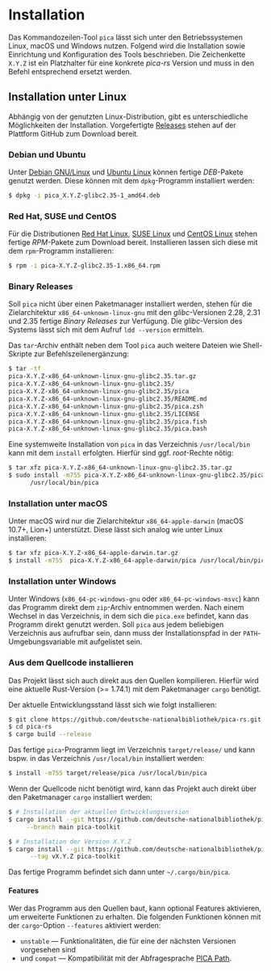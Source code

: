 # Installation {.unnumbered}

Das Kommandozeilen-Tool `pica` lässt sich unter den Betriebssystemen
Linux, macOS und Windows nutzen. Folgend wird die Installation sowie
Einrichtung und Konfiguration des Tools beschrieben. Die Zeichenkette
`X.Y.Z` ist ein Platzhalter für eine konkrete *pica-rs* Version und
muss in den Befehl entsprechend ersetzt werden.

## Installation unter Linux

Abhängig von der genutzten Linux-Distribution, gibt es
unterschiedliche Möglichkeiten der Installation. Vorgefertigte
[Releases] stehen auf der Plattform GitHub zum Download bereit.

### Debian und Ubuntu

Unter [Debian GNU/Linux] und [Ubuntu Linux] können fertige
*DEB*-Pakete genutzt werden.  Diese können mit dem `dpkg`-Programm
installiert werden:

```.bash
$ dpkg -i pica_X.Y.Z-glibc2.35-1_amd64.deb
```

### Red Hat, SUSE und CentOS

Für die Distributionen [Red Hat Linux], [SUSE Linux] und [CentOS
Linux] stehen fertige *RPM*-Pakete zum Download bereit. Installieren
lassen sich diese mit dem `rpm`-Programm installieren:

```.bash
$ rpm -i pica-X.Y.Z-glibc2.35-1.x86_64.rpm
```

### Binary Releases

Soll `pica` nicht über einen Paketmanager installiert werden, stehen
für die Zielarchitektur `x86_64-unknown-linux-gnu` mit den
*glibc*-Versionen 2.28, 2.31 und 2.35 fertige *Binary Releases* zur
Verfügung. Die *glibc*-Version des Systems lässt sich mit dem Aufruf
`ldd --version` ermitteln.

Das `tar`-Archiv enthält neben dem Tool `pica` auch weitere Dateien
wie Shell-Skripte zur Befehlszeilenergänzung:

```.bash
$ tar -tf
pica-X.Y.Z-x86_64-unknown-linux-gnu-glibc2.35.tar.gz
pica-X.Y.Z-x86_64-unknown-linux-gnu-glibc2.35/
pica-X.Y.Z-x86_64-unknown-linux-gnu-glibc2.35/pica
pica-X.Y.Z-x86_64-unknown-linux-gnu-glibc2.35/README.md
pica-X.Y.Z-x86_64-unknown-linux-gnu-glibc2.35/pica.zsh
pica-X.Y.Z-x86_64-unknown-linux-gnu-glibc2.35/LICENSE
pica-X.Y.Z-x86_64-unknown-linux-gnu-glibc2.35/pica.fish
pica-X.Y.Z-x86_64-unknown-linux-gnu-glibc2.35/pica.bash
```

Eine systemweite Installation von `pica` in das Verzeichnis
`/usr/local/bin` kann mit dem `install` erfolgten. Hierfür sind
ggf. *root*-Rechte nötig:

```.bash
$ tar xfz pica-X.Y.Z-x86_64-unknown-linux-gnu-glibc2.35.tar.gz
$ sudo install -m755 pica-X.Y.Z-x86_64-unknown-linux-gnu-glibc2.35/pica \
      /usr/local/bin/pica
```

### Installation unter macOS

Unter macOS wird nur die Zielarchitektur `x86_64-apple-darwin` (macOS
10.7+, Lion+) unterstützt. Diese lässt sich analog wie unter Linux
installieren:

```.bash
$ tar xfz pica-X.Y.Z-x86_64-apple-darwin.tar.gz
$ install -m755  pica-X.Y.Z-x86_64-apple-darwin/pica /usr/local/bin/pica
```

### Installation unter Windows

Unter Windows (`x86_64-pc-windows-gnu` oder `x86_64-pc-windows-msvc`)
kann das Programm direkt dem `zip`-Archiv entnommen werden. Nach einem
Wechsel in das Verzeichnis, in dem sich die `pica.exe` befindet, kann
das Programm direkt genutzt werden. Soll `pica` aus jedem beliebigen
Verzeichnis aus aufrufbar sein, dann muss der Installationspfad in der
`PATH`-Umgebungsvariable mit aufgelistet sein.


### Aus dem Quellcode installieren

Das Projekt lässt sich auch direkt aus den Quellen
kompilieren. Hierfür wird eine aktuelle Rust-Version (>= 1.74.1) mit
dem Paketmanager `cargo` benötigt.

Der aktuelle Entwicklungsstand lässt sich wie folgt installieren:

```.bash
$ git clone https://github.com/deutsche-nationalbibliothek/pica-rs.git
$ cd pica-rs
$ cargo build --release
```

Das fertige `pica`-Programm liegt im Verzeichnis `target/release/` und
kann bspw. in das Verzeichnis `/usr/local/bin` installiert werden:

```.bash
$ install -m755 target/release/pica /usr/local/bin/pica
```

Wenn der Quellcode nicht benötigt wird, kann das Projekt auch direkt
über den Paketmanager `cargo` installiert werden:

```.bash
$ # Installation der aktuellen Entwicklungsversion
$ cargo install --git https://github.com/deutsche-nationalbibliothek/pica-rs \
     --branch main pica-toolkit

$ # Installation der Version X.Y.Z
$ cargo install --git https://github.com/deutsche-nationalbibliothek/pica-rs \
      --tag vX.Y.Z pica-toolkit
```

Das fertige Programm befindet sich dann unter `~/.cargo/bin/pica`.

#### Features

Wer das Programm aus den Quellen baut, kann optional Features
aktivieren, um erweiterte Funktionen zu erhalten. Die folgenden
Funktionen können mit der `cargo`-Option `--features` aktiviert
werden:

- `unstable` --- Funktionalitäten, die für eine der nächsten Versionen
  vorgesehen sind
- und `compat` --- Kompatibilität mit der Abfragesprache [PICA Path].


[Releases]: https://github.com/deutsche-nationalbibliothek/pica-rs/releases
[CentOS Linux]: https://www.centos.org
[Debian GNU/Linux]: https://www.debian.org
[Red Hat Linux]: https://www.redhat.com
[SUSE Linux]: https:://www.suse.com
[Ubuntu Linux]: https://ubuntu.com
[PICA Path]: https://format.gbv.de/query/picapath
